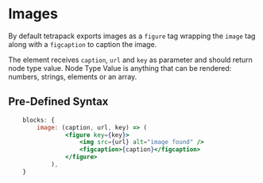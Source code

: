 
# Images

By default tetrapack exports images as a `figure` tag wrapping the `image` tag along with a `figcaption` to caption the image.

The element receives `caption`, `url` and `key` as parameter and should return node type value.
<Callout type="info" emoji="ℹ️">
  Node Type Value is anything that can be rendered: numbers, strings, elements or an array.
</Callout>

## Pre-Defined Syntax

```jsx
	blocks: {
		image: (caption, url, key) => (
				<figure key={key}>
					<img src={url} alt="image found" />
					<figcaption>{caption}</figcaption>
				</figure>
			),
	}
```
